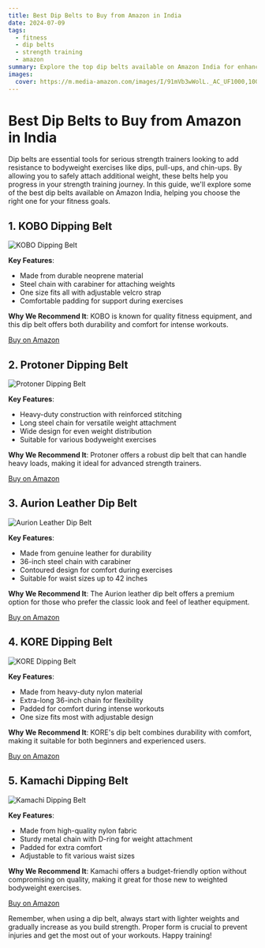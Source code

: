 ```yaml
---
title: Best Dip Belts to Buy from Amazon in India
date: 2024-07-09
tags:
  - fitness
  - dip belts
  - strength training
  - amazon
summary: Explore the top dip belts available on Amazon India for enhancing your bodyweight exercises and taking your strength training to the next level.
images:
  cover: https://m.media-amazon.com/images/I/91mVb3wWolL._AC_UF1000,1000_QL80_.jpg
---
```


# Best Dip Belts to Buy from Amazon in India

Dip belts are essential tools for serious strength trainers looking to add resistance to bodyweight exercises like dips, pull-ups, and chin-ups. By allowing you to safely attach additional weight, these belts help you progress in your strength training journey. In this guide, we'll explore some of the best dip belts available on Amazon India, helping you choose the right one for your fitness goals.

## 1. **KOBO Dipping Belt**

<div className="relative justify-center items-center h-[350px] mb-4 mt-10 border border-white/30">
  <Image
    src="/images/kobo.jpg"
    alt="KOBO Dipping Belt"
    className="h-[56] w-full object-cover"
    fill
  />
</div>

**Key Features**:
- Made from durable neoprene material
- Steel chain with carabiner for attaching weights
- One size fits all with adjustable velcro strap
- Comfortable padding for support during exercises

**Why We Recommend It**: KOBO is known for quality fitness equipment, and this dip belt offers both durability and comfort for intense workouts.

[Buy on Amazon](https://www.amazon.in/KOBO-WTM-11-Dipping-Belt/dp/B00TKSL3DG/)

## 2. **Protoner Dipping Belt**

<div className="relative justify-center items-center h-[350px] mb-4 mt-10 border border-white/30">
  <Image
    src="/images/protoner.jpg"
    alt="Protoner Dipping Belt"
    className="h-[56] w-full object-cover"
    fill
  />
</div>

**Key Features**:
- Heavy-duty construction with reinforced stitching
- Long steel chain for versatile weight attachment
- Wide design for even weight distribution
- Suitable for various bodyweight exercises

**Why We Recommend It**: Protoner offers a robust dip belt that can handle heavy loads, making it ideal for advanced strength trainers.

[Buy on Amazon](https://www.amazon.in/Protoner-Dipping-Belt-Weight-Lifting/dp/B06XKN9VF6/)

## 3. **Aurion Leather Dip Belt**

<div className="relative justify-center items-center h-[350px] mb-4 mt-10 border border-white/30">
  <Image
    src="/images/aurion.jpg"
    alt="Aurion Leather Dip Belt"
    className="h-[56] w-full object-cover"
    fill
  />
</div>

**Key Features**:
- Made from genuine leather for durability
- 36-inch steel chain with carabiner
- Contoured design for comfort during exercises
- Suitable for waist sizes up to 42 inches

**Why We Recommend It**: The Aurion leather dip belt offers a premium option for those who prefer the classic look and feel of leather equipment.

[Buy on Amazon](https://www.amazon.in/Aurion-Leather-Weight-Lifting-Exercises/dp/B07N7BJRK4/)

## 4. **KORE Dipping Belt**

<div className="relative justify-center items-center h-[350px] mb-4 mt-10 border border-white/30">
  <Image
    src="/images/kore.jpg"
    alt="KORE Dipping Belt"
    className="h-[56] w-full object-cover"
    fill
  />
</div>

**Key Features**:
- Made from heavy-duty nylon material
- Extra-long 36-inch chain for flexibility
- Padded for comfort during intense workouts
- One size fits most with adjustable design

**Why We Recommend It**: KORE's dip belt combines durability with comfort, making it suitable for both beginners and experienced users.

[Buy on Amazon](https://www.amazon.in/KORE-DIP-01-Dipping-Belt/dp/B01N1SROIH/)

## 5. **Kamachi Dipping Belt**

<div className="relative justify-center items-center h-[350px] mb-4 mt-10 border border-white/30">
  <Image
    src="/images/kamachi.jpg"
    alt="Kamachi Dipping Belt"
    className="h-[56] w-full object-cover"
    fill
  />
</div>

**Key Features**:
- Made from high-quality nylon fabric
- Sturdy metal chain with D-ring for weight attachment
- Padded for extra comfort
- Adjustable to fit various waist sizes

**Why We Recommend It**: Kamachi offers a budget-friendly option without compromising on quality, making it great for those new to weighted bodyweight exercises.

[Buy on Amazon](https://www.amazon.in/Kamachi-Dipping-Belt/dp/B079NTFTPF/)

Remember, when using a dip belt, always start with lighter weights and gradually increase as you build strength. Proper form is crucial to prevent injuries and get the most out of your workouts. Happy training!